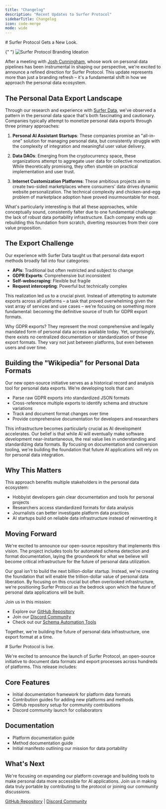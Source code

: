 ```yaml
---
title: "Changelog"
description: "Recent Updates to Surfer Protocol"
sidebarTitle: Changelog
icon: code-merge
mode: wide
---
```


<Update label="2024-10-31" description="v0.1.1">
  # Surfer Protocol Gets a New Look.

{" "}
<img
  src="images/SurferProtocolBranding.png"
  alt="Surfer Protocol Branding Ideation"
/>

After a meeting with [Josh Cunningham](https://www.joshcanhelp.com/personal-data-pipeline/), whose work on personal data pipelines has been instrumental in shaping our perspective, we're excited to announce a refined direction for Surfer Protocol. This update represents more than just a branding refresh – it's a fundamental shift in how we approach the personal data ecosystem.

## The Personal Data Export Landscape

Through our research and experience with [Surfer Data](https://surfsup.ai/), we've observed a pattern in the personal data space that's both fascinating and cautionary. Companies typically attempt to monetize personal data exports through three primary approaches:

1. **Personal AI Assistant Startups**: These companies promise an "all-in-one" solution for managing personal data, but consistently struggle with the complexity of integration and meaningful user value delivery.

2. **Data DAOs**: Emerging from the cryptocurrency space, these organizations attempt to aggregate user data for collective monetization. While theoretically promising, they often stumble on practical implementation and user trust.

3. **Internet Customization Platforms**: These ambitious projects aim to create two-sided marketplaces where consumers' data drives dynamic website personalization. The technical complexity and chicken-and-egg problem of marketplace adoption have proved insurmountable for most.

What's particularly interesting is that all these approaches, while conceptually sound, consistently falter due to one fundamental challenge: the lack of robust data portability infrastructure. Each company ends up rebuilding this foundation from scratch, diverting resources from their core value proposition.

## The Export Challenge

Our experience with Surfer Data taught us that personal data export methods broadly fall into four categories:

- **APIs**: Traditional but often restricted and subject to change
- **GDPR Exports**: Comprehensive but inconsistent
- **Self-webscraping**: Flexible but fragile
- **Request intercepting**: Powerful but technically complex

This realization led us to a crucial pivot. Instead of attempting to automate exports across all platforms – a task that proved overwhelming given the vast array of services and use cases – we're focusing on something more fundamental: becoming the definitive source of truth for GDPR export formats.

Why GDPR exports? They represent the most comprehensive and legally mandated form of personal data access available today. Yet, surprisingly, there exists no centralized documentation or standardization of these export formats. They vary not just between platforms, but even between users and over time.

## Building the "Wikipedia" for Personal Data Formats

Our new open-source initiative serves as a historical record and analysis tool for personal data exports. We're developing tools that can:

- Parse raw GDPR exports into standardized JSON formats
- Cross-reference multiple exports to identify schema and structure variations
- Track and document format changes over time
- Provide comprehensive documentation for developers and researchers

This infrastructure becomes particularly crucial as AI development accelerates. Our belief is that while AI will eventually make software development near-instantaneous, the real value lies in understanding and standardizing data formats. By focusing on documentation and conversion tooling, we're building the foundation that future AI applications will rely on for personal data integration.

## Why This Matters

This approach benefits multiple stakeholders in the personal data ecosystem:

- Hobbyist developers gain clear documentation and tools for personal projects
- Researchers access standardized formats for data analysis
- Journalists can better investigate platform data practices
- AI startups build on reliable data infrastructure instead of reinventing it

## Moving Forward

We're excited to announce our open-source repository that implements this vision. The project includes tools for automated schema detection and format documentation, laying the groundwork for what we believe will become critical infrastructure for the future of personal data utilization.

Our goal isn't to build the next billion-dollar startup. Instead, we're creating the foundation that will enable the trillion-dollar value of personal data liberation. By focusing on this crucial but often overlooked infrastructure, we're positioning Surfer Protocol as the bedrock upon which the future of personal data applications will be built.

Join us in this mission:

- Explore our [GitHub Repository](https://github.com/Surfer-Protocol/Protocol)
- Join our [Discord Community](https://discord.gg/Tjg7pjcFNP)
- Check out our [Schema Automation Tools](https://github.com/Surfer-Protocol/auto-schema)

Together, we're building the future of personal data infrastructure, one export format at a time.

</Update>
<Update label="2024-10-20" description="v0.1.0">
  # Surfer Protocol is live.

We're excited to announce the launch of Surfer Protocol, an open-source initiative to document data formats and export processes across hundreds of platforms. This release includes:

## Core Features

- Initial documentation framework for platform data formats
- Contribution guides for adding new platforms and methods
- GitHub repository setup for community contributions
- Discord community launch for collaborators

## Documentation

- Platform documentation guide
- Method documentation guide
- Initial manifesto outlining our mission for data portability

## What's Next

We're focusing on expanding our platform coverage and building tools to make personal data more accessible for AI applications. Join us in making data truly portable by contributing to the protocol or joining our community discussions.

[GitHub Repository](https://github.com/Surfer-Protocol/Protocol) | [Discord Community](https://discord.gg/Tjg7pjcFNP)

</Update>
